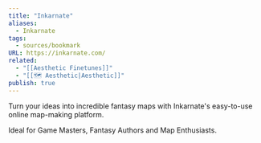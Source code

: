 ```yaml
---
title: "Inkarnate"
aliases:
  - Inkarnate
tags:
  - sources/bookmark
URL: https://inkarnate.com/
related:
  - "[[Aesthetic Finetunes]]"
  - "[[🗺️ Aesthetic|Aesthetic]]"
publish: true
---
```


Turn your ideas into incredible fantasy maps with Inkarnate's easy-to-use online map-making platform.  
  
Ideal for Game Masters, Fantasy Authors and Map Enthusiasts.